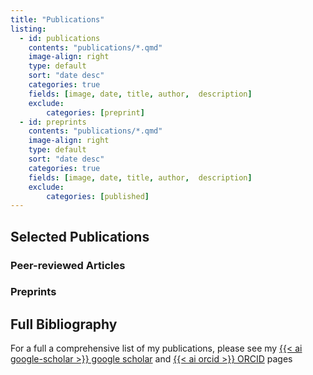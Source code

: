 ```yaml
---
title: "Publications"
listing: 
  - id: publications
    contents: "publications/*.qmd"
    image-align: right
    type: default
    sort: "date desc"
    categories: true
    fields: [image, date, title, author,  description]
    exclude:
        categories: [preprint]
  - id: preprints
    contents: "publications/*.qmd"
    image-align: right
    type: default
    sort: "date desc"
    categories: true
    fields: [image, date, title, author,  description]
    exclude:
        categories: [published]
---
```


## Selected Publications

### Peer-reviewed Articles

:::{#publications}
:::

### Preprints

:::{#preprints}
:::


## Full Bibliography

For a full a comprehensive list of my publications, please see my [{{< ai google-scholar >}} google scholar](https://scholar.google.com/scholar?hl=en&as_sdt=0%2C5&q=denis+engemann&oq=de) and [{{< ai orcid >}} ORCID](https://orcid.org/0000-0002-7223-1014) pages

